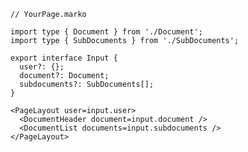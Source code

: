 ```marko
// YourPage.marko

import type { Document } from './Document';
import type { SubDocuments } from './SubDocuments';

export interface Input {
  user?: {};
  document?: Document;
  subdocuments?: SubDocuments[];
}

<PageLayout user=input.user>
  <DocumentHeader document=input.document />
  <DocumentList documents=input.subdocuments />
</PageLayout>
```
